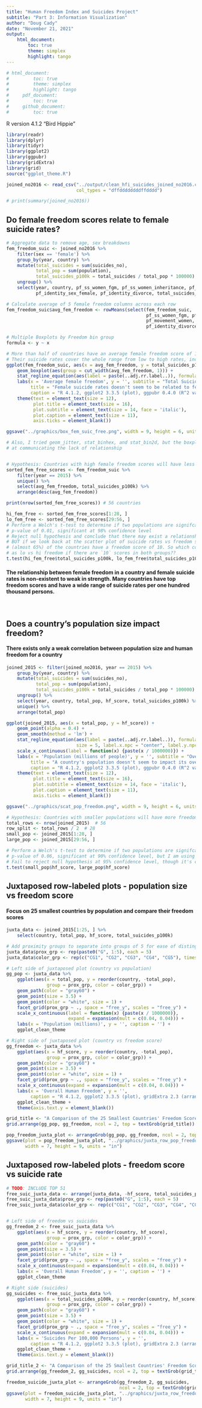```yaml
---
title: "Human Freedom Index and Suicides Project"
subtitle: "Part 3: Information Visualization"
author: "Doug Cady"
date: "November 21, 2021"
output:
    html_document:
        toc: true
        theme: simplex
        highlight: tango
---
```


```r
# html_document:
#         toc: true
#         theme: simplex
#         highlight: tango
#     pdf_document:
#         toc: true
#     github_document:
#         toc: true
```

R version 4.1.2 "Bird Hippie"

```r
library(readr)
library(dplyr)
library(tidyr)
library(ggplot2)
library(ggpubr)
library(gridExtra)
library(grid)
source("ggplot_theme.R")
```

```r
joined_no2016 <- read_csv("../output/clean_hfi_suicides_joined_no2016.csv",
                          col_types = "dffddddddddffdddd")
```

```r
# print(summary(joined_no2016))
```


## Do female freedom scores relate to female suicide rates?
```r
# Aggregate data to remove age, sex breakdowns
fem_freedom_suic <- joined_no2016 %>%
    filter(sex == 'female') %>%
    group_by(year, country) %>%
    mutate(total_suicides = sum(suicides_no),
           total_pop = sum(population),
           total_suicides_p100k = total_suicides / total_pop * 100000) %>%
    ungroup() %>%
    select(year, country, pf_ss_women_fgm, pf_ss_women_inheritance, pf_movement_women,
           pf_identity_sex_female, pf_identity_divorce, total_suicides_p100k)

# Calculate average of 5 female freedom columns across each row
fem_freedom_suic$avg_fem_freedom <- rowMeans(select(fem_freedom_suic,
                                                    pf_ss_women_fgm, pf_ss_women_inheritance,
                                                    pf_movement_women, pf_identity_sex_female,
                                                    pf_identity_divorce), na.rm = TRUE)

# Multiple Boxplots by Freedom bin group
formula <- y ~ x

# More than half of countries have an average female freedom score of 10!
# Their suicide rates cover the whole range from low to high rates, incidating a lack of relationship
ggplot(fem_freedom_suic, aes(x = avg_fem_freedom, y = total_suicides_p100k)) +
    geom_boxplot(aes(group = cut_width(avg_fem_freedom, 1))) +
    stat_regline_equation(aes(label = paste(..adj.rr.label..)), formula = formula, size = 5) +
    labs(x = 'Average female freedom', y = '', subtitle = "Total Suicides per 100,000 persons vs Average Female Freedom",
         title = "Female suicide rates doesn't seem to be related to female freedom",
         caption = "R 4.1.2, ggplot2 3.3.5 (plot), ggpubr 0.4.0 (R^2 value)") +
    theme(text = element_text(size = 12),
          plot.title = element_text(size = 16),
          plot.subtitle = element_text(size = 14, face = 'italic'),
          plot.caption = element_text(size = 11),
          axis.ticks = element_blank())

ggsave("../graphics/box_fem_suic_free.png", width = 9, height = 6, units = "in")

# Also, I tried geom_jitter, stat_binhex, and stat_bin2d, but the boxplots seemed the best
# at communicating the lack of relationship


# Hypothesis: Countries with high female freedom scores will have less than average female suicide rates
sorted_fem_free_scores <- fem_freedom_suic %>%
    filter(year == 2015) %>%
    unique() %>%
    select(avg_fem_freedom, total_suicides_p100k) %>%
    arrange(desc(avg_fem_freedom))

print(nrow(sorted_fem_free_scores)) # 56 countries

hi_fem_free <- sorted_fem_free_scores[1:28, ]
lo_fem_free <- sorted_fem_free_scores[29:56, ]
# Perform a Welch's t-test to determine if two populations are signifcantly different
# p-value of 0.01, significant at 98% confidence level
# Reject null hypothesis and conclude that there may exist a relationship between higher suicide rates and freedom
# BUT if we look back at the scatter plot of suicide rates vs freedom scores, more than half
# (almost 65%) of the countries have a freedom score of 10. So which countries should be classified
# as lo vs hi freedom if there are `10` scores in both groups??
t.test(hi_fem_free$total_suicides_p100k, lo_fem_free$total_suicides_p100k)
```

#### The relationship between female freedom in a country and female suicide rates is non-existent to weak in strength. Many countries have top freedom scores and have a wide range of suicide rates per one hundred thousand persons.

<br>

## Does a country's population size impact freedom?
#### There exists only a weak correlation between population size and human freedom for a country
```r
joined_2015 <- filter(joined_no2016, year == 2015) %>%
    group_by(year, country) %>%
    mutate(total_suicides = sum(suicides_no),
           total_pop = sum(population),
           total_suicides_p100k = total_suicides / total_pop * 100000) %>%
    ungroup() %>%
    select(year, country, total_pop, hf_score, total_suicides_p100k) %>%
    unique() %>%
    arrange(total_pop)

ggplot(joined_2015, aes(x = total_pop, y = hf_score)) +
    geom_point(alpha = 0.4) +
    geom_smooth(method = 'lm') +
    stat_regline_equation(aes(label = paste(..adj.rr.label..)), formula = formula,
                          size = 5, label.x.npc = "center", label.y.npc = "top") +
    scale_x_continuous(label = function(x) {paste(x / 1000000)}) +
    labs(x = 'Population (millions of people)', y = '', subtitle = "Overall Human Freedom Score vs Population",
         title = "A country's population doesn't seem to impact its overall freedom",
         caption = "R 4.1.2, ggplot2 3.3.5 (plot), ggpubr 0.4.0 (R^2 value)") +
    theme(text = element_text(size = 12),
          plot.title = element_text(size = 16),
          plot.subtitle = element_text(size = 14, face = 'italic'),
          plot.caption = element_text(size = 11),
          axis.ticks = element_blank())

ggsave("../graphics/scat_pop_freedom.png", width = 9, height = 6, units = "in")

# Hypothesis: Countries with smaller populations will have more freedom
total_rows <- nrow(joined_2015)  # 56
row_split <- total_rows / 2  # 28
small_pop <- joined_2015[1:28, ]
large_pop <- joined_2015[29:56, ]

# Perform a Welch's t-test to determine if two populations are signifcantly different
# p-value of 0.06, significant at 90% confidence level, but I am using 95% confidence
# Fail to reject null hypothesis at 95% confidence level, though it's close
t.test(small_pop$hf_score, large_pop$hf_score)
```


## Juxtaposed row-labeled plots - population size vs freedom score
#### Focus on 25 smallest countries by population and compare their freedom scores
```r
juxta_data <- joined_2015[1:25, ] %>%
    select(country, total_pop, hf_score, total_suicides_p100k)

# Add proximity groups to separate into groups of 5 for ease of distinguishing countries
juxta_data$prox_grp <- rep(paste0("G", 1:5), each = 5)
juxta_data$color_grp <- rep(c("CG1", "CG2", "CG3", "CG4", "CG5"), times = 5)

# Left side of juxtaposed plot (country vs population)
gg_pop <- juxta_data %>%
    ggplot(aes(x = total_pop, y = reorder(country, -total_pop),
               group = prox_grp, color = color_grp)) +
    geom_path(color = "gray60") +
    geom_point(size = 3.5) +
    geom_point(color = "white", size = 1) +
    facet_grid(prox_grp ~ ., space = "free_y", scales = "free_y") +
    scale_x_continuous(label = function(x) {paste(x / 1000000)},
                       expand = expansion(mult = c(0.04, 0.04))) +
    labs(x = 'Population (millions)', y = '', caption = '') +
    ggplot_clean_theme

# Right side of juxtaposed plot (country vs freedom score)
gg_freedom <- juxta_data %>%
    ggplot(aes(x = hf_score, y = reorder(country, -total_pop),
               group = prox_grp, color = color_grp)) +
    geom_path(color = "gray60") +
    geom_point(size = 3.5) +
    geom_point(color = "white", size = 1) +
    facet_grid(prox_grp ~ ., space = "free_y", scales = "free_y") +
    scale_x_continuous(expand = expansion(mult = c(0.04, 0.04))) +
    labs(x = 'Overall Human Freedom', y = '',
         caption = "R 4.1.2, ggplot2 3.3.5 (plot), gridExtra 2.3 (arrange plot grid), grid") +
    ggplot_clean_theme +
    theme(axis.text.y = element_blank())

grid_title <- "A Comparison of the 25 Smallest Countries' Freedom Scores (2015)"
grid.arrange(gg_pop, gg_freedom, ncol = 2, top = textGrob(grid_title))

pop_freedom_juxta_plot <- arrangeGrob(gg_pop, gg_freedom, ncol = 2, top = textGrob(grid_title))
ggsave(plot = pop_freedom_juxta_plot, "../graphics/juxta_row_pop_freedom.png",
       width = 7, height = 9, units = "in")
```


## Juxtaposed row-labeled plots - freedom score vs suicide rate
```r
# TODO: INCLUDE TOP 51
free_suic_juxta_data <- arrange(juxta_data, -hf_score, total_suicides_p100k)
free_suic_juxta_data$prox_grp <- rep(paste0("G", 1:5), each = 5)
free_suic_juxta_data$color_grp <- rep(c("CG1", "CG2", "CG3", "CG4", "CG5"), times = 5)


# Left side of freedom vs suicides
gg_freedom_2 <- free_suic_juxta_data %>%
    ggplot(aes(x = hf_score, y = reorder(country, hf_score),
               group = prox_grp, color = color_grp)) +
    geom_path(color = "gray60") +
    geom_point(size = 3.5) +
    geom_point(color = "white", size = 1) +
    facet_grid(prox_grp ~ ., space = "free_y", scales = "free_y") +
    scale_x_continuous(expand = expansion(mult = c(0.04, 0.04))) +
    labs(x = 'Overall Human Freedom', y = '', caption = '') +
    ggplot_clean_theme

# Right side (suicides)
gg_suicides <- free_suic_juxta_data %>%
    ggplot(aes(x = total_suicides_p100k, y = reorder(country, hf_score),
               group = prox_grp, color = color_grp)) +
    geom_path(color = "gray60") +
    geom_point(size = 3.5) +
    geom_point(color = "white", size = 1) +
    facet_grid(prox_grp ~ ., space = "free_y", scales = "free_y") +
    scale_x_continuous(expand = expansion(mult = c(0.04, 0.04))) +
    labs(x = 'Suicides Per 100,000 Persons', y = '',
         caption = "R 4.1.2, ggplot2 3.3.5 (plot), gridExtra 2.3 (arrange plot grid), grid") +
    ggplot_clean_theme +
    theme(axis.text.y = element_blank())

grid_title_2 <- "A Comparison of the 25 Smallest Countries' Freedom Scores and Suicide Rates (2015)"
grid.arrange(gg_freedom_2, gg_suicides, ncol = 2, top = textGrob(grid_title_2))

freedom_suicide_juxta_plot <- arrangeGrob(gg_freedom_2, gg_suicides,
                                          ncol = 2, top = textGrob(grid_title_2))
ggsave(plot = freedom_suicide_juxta_plot, "../graphics/juxta_row_freedom_suicides.png",
       width = 7, height = 9, units = "in")
```
